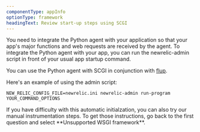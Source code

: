 ```yaml
---
componentType: appInfo
optionType: framework
headingText: Review start-up steps using SCGI
---
```


You need to integrate the Python agent with your application so that your app's major functions and web requests are received by the agent. To integrate the Python agent with your app, you can run the newrelic-admin script in front of your usual app startup command.

You can use the Python agent with SCGI in conjunction with [flup](https://pypi.python.org/pypi/flup).

Here's an example of using the admin script:

```
NEW_RELIC_CONFIG_FILE=newrelic.ini newrelic-admin run-program YOUR_COMMAND_OPTIONS
```

<Callout variant="tip">
  If you have difficulty with this automatic initialzation, you can also try our manual instrumentation steps. To get those instructions, go back to the first question and select **Unsupported WSGI framework**.
</Callout>